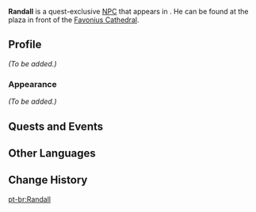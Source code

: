 {{Meta
<!-- Remove this template after adding the missing info -->
|missing_NPC_profile  = yes
}}
{{Character Infobox
|type             = Quest NPC
|image            = NPC Randall.png
|region           = Mondstadt
|location         = Mondstadt
}}
'''Randall''' is a quest-exclusive [[NPC]] that appears in {{Quest|Speech and Etiquette}}. He can be found at the plaza in front of the [[Favonius Cathedral]].
<!--
==Location==
<gallery>
NPC Location Randall.png|Randall's location
NPC Location Randall Context.png|Additional context
</gallery>
-->
==Profile==
<!-- detailed story/lore information goes here -->
''(To be added.)''

===Appearance===
''(To be added.)''

==Quests and Events==
{{Quests and Events}}

==Other Languages==
{{Other Languages
|default_hidden = 1
|en      = Randall
|zhs     = 兰道尔
|zhs_rm  = Lándào'ěr
|zht     = 藍道爾
|zht_rm  = Lándào'ěr
|ja      = ランドール
|ja_rm   = Randooru
|ko      = 랜들
|es      = Randall
|fr      = Randall
|ru      = Рэндалл
|th      = Randall
|vi      = Randall
|de      = Randall
|id      = Randall
|pt      = Randall
|tr      = Randall
|it      = Randall
}}

==Change History==
{{Change History|1.5}}
<!--
==References==
{{Reflist}}-->

[[pt-br:Randall]]